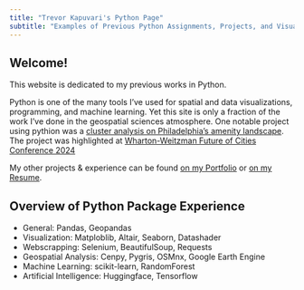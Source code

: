 ```yaml
---
title: "Trevor Kapuvari's Python Page"
subtitle: "Examples of Previous Python Assignments, Projects, and Visualizations"
---
```


## Welcome!

This website is dedicated to my previous works in Python.  

Python is one of the many tools I've used for spatial and data visualizations, programming, and machine learning. Yet this site is only a fraction of the work I've done in the geospatial sciences atmosphere. 
One notable project using pythion was a [cluster analysis on Philadelphia's amenity landscape](https://luckylaharltim.github.io/MUSA_5500_Final/). The project was highlighted at [Wharton-Weitzman Future of Cities Conference 2024](https://www.linkedin.com/feed/update/urn:li:activity:7161942272912125952/)

My other projects & experience can be found [on my Portfolio](https://trevorkap.github.io/Portfolio-Page/) or [on my Resume](https://drive.google.com/file/d/1s20csw_YlE92LhpNQgCxYG2uqU3rsgzv/view).

## Overview of Python Package Experience

* General: Pandas, Geopandas
* Visualization: Matploblib, Altair, Seaborn, Datashader
* Webscrapping: Selenium, BeautifulSoup, Requests
* Geospatial Analysis: Cenpy, Pygris, OSMnx, Google Earth Engine
* Machine Learning: scikit-learn, RandomForest
* Artificial Intelligence: Huggingface, Tensorflow




 
